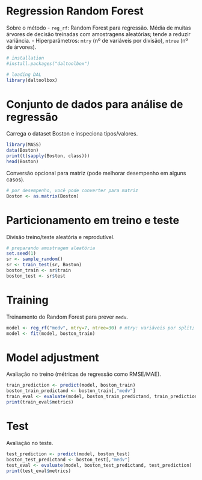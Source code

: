# Regression Random Forest

Sobre o método
- `reg_rf`: Random Forest para regressão. Média de muitas árvores de decisão treinadas com amostragens aleatórias; tende a reduzir variância.
- Hiperparâmetros: `mtry` (nº de variáveis por divisão), `ntree` (nº de árvores).

```r
# installation 
#install.packages("daltoolbox")

# loading DAL
library(daltoolbox) 
```

# Conjunto de dados para análise de regressão
Carrega o dataset Boston e inspeciona tipos/valores.

```r
library(MASS)
data(Boston)
print(t(sapply(Boston, class)))
head(Boston)
```

Conversão opcional para matriz (pode melhorar desempenho em alguns casos).
```r
# por desempenho, você pode converter para matriz
Boston <- as.matrix(Boston)
```

# Particionamento em treino e teste
Divisão treino/teste aleatória e reprodutível.

```r
# preparando amostragem aleatória
set.seed(1)
sr <- sample_random()
sr <- train_test(sr, Boston)
boston_train <- sr$train
boston_test <- sr$test
```

# Training
Treinamento do Random Forest para prever `medv`.

```r
model <- reg_rf("medv", mtry=7, ntree=30) # mtry: variáveis por split; ntree: nº de árvores
model <- fit(model, boston_train)
```

# Model adjustment
Avaliação no treino (métricas de regressão como RMSE/MAE).

```r
train_prediction <- predict(model, boston_train)
boston_train_predictand <- boston_train[,"medv"]
train_eval <- evaluate(model, boston_train_predictand, train_prediction)
print(train_eval$metrics)
```

# Test
Avaliação no teste.

```r
test_prediction <- predict(model, boston_test)
boston_test_predictand <- boston_test[,"medv"]
test_eval <- evaluate(model, boston_test_predictand, test_prediction)
print(test_eval$metrics)
```

